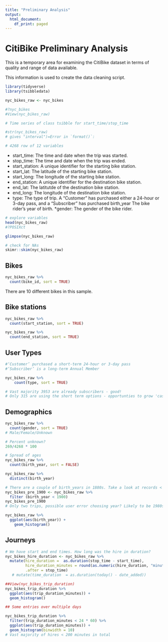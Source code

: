 ```yaml
---
title: "Preliminary Analysis"
output:
  html_document:
    df_print: paged
---
```

# CitiBike Preliminary Analysis
This is a temporary area for examining the CitiBike dataset in terms of quality and range of data available.

This information is used to create the data cleaning script.

```r
library(tidyverse)
library(tsibbledata)

nyc_bikes_raw <- nyc_bikes

#?nyc_bikes
#View(nyc_bikes_raw)

# Time series of class tsibble for start_time/stop_time

#str(nyc_bikes_raw)
# gives "interval")=Error in `format()`:

# 4268 row of 12 variables

```
* start_time: The time and date when the trip was started.
* stop_time: The time and date when the trip was ended.
* start_station: A unique identifier for the starting bike station.
* start_lat: The latitude of the starting bike station.
* start_long: The longitude of the starting bike station.
* end_station: A unique identifier for the destination bike station.
* end_lat: The latitutde of the destination bike station.
* end_long: The longitude of the destination bike station.
* type: The type of trip. A "Customer" has purchased either a 24-hour or 3-day pass, and a "Subscriber" has purchased
birth_year The bike rider’s year of birth.
*gender: The gender of the bike rider.

```r
# explore variables
head(nyc_bikes_raw)
#?POSIXct

glimpse(nyc_bikes_raw)

# check for NAs
skimr::skim(nyc_bikes_raw)
```

## Bikes
```r
nyc_bikes_raw %>% 
  count(bike_id, sort = TRUE)

```
There are 10 different bikes in this sample.

## Bike stations
```r
nyc_bikes_raw %>% 
  count(start_station, sort = TRUE)

nyc_bikes_raw %>% 
  count(end_station, sort = TRUE)

```

## User Types
```r
#‘Customer’ purchased a short-term 24-hour or 3-day pass
#‘Subscriber’ is a long-term Annual Member

nyc_bikes_raw %>% 
    count(type, sort = TRUE)

# Vast majority 3953 are already subscribers - good!
# Only 315 are using the short term options - opportunties to grow 'casual' use?
```


## Demographics

```r
nyc_bikes_raw %>% 
  count(gender, sort = TRUE)
# Male/Female/Unknown

# Percent unknown?
269/4268 * 100

# Spread of ages
nyc_bikes_raw %>% 
  count(birth_year, sort = FALSE)

nyc_bikes_raw %>% 
  distinct(birth_year)

# There are a couple of birth_years in 1880s. Take a look at records < 1900
nyc_bikes_pre_1900 <- nyc_bikes_raw %>%
  filter (birth_year < 1900)
nyc_bikes_pre_1900
# Only two trips, possible user error choosing year? Likely to be 1980s?

nyc_bikes_raw %>% 
  ggplot(aes(birth_year)) +
    geom_histogram()

```

## Journeys

```r
# We have start and end times. How long was the hire in duration?
nyc_bikes_hire_duration <- nyc_bikes_raw %>% 
  mutate(hire_duration =  as.duration(stop_time - start_time),
         hire_duration_minutes = round(as.numeric(hire_duration, "minutes")),
         .after = stop_time)
   # mutate(time_duration  = as.duration(today() - date_added))

##View(nyc_bikes_trip_duration)
nyc_bikes_trip_duration %>% 
  ggplot(aes(trip_duration_minutes)) +
  geom_histogram()

## Some entries over multiple days

nyc_bikes_trip_duration %>% 
  filter(trip_duration_minutes < 24 * 60) %>% 
  ggplot(aes(trip_duration_minutes)) +
  geom_histogram(binwidth = 10)
# Vast majority of hires < 200 minutes in total


```

